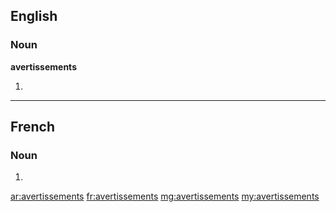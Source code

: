 ==English==

===Noun===
'''avertissements'''

# {{plural of|avertissement}}

----

==French==

===Noun===
{{head|fr|plural}} {{m|p}}

# {{plural of|avertissement|lang=fr}}

[[ar:avertissements]]
[[fr:avertissements]]
[[mg:avertissements]]
[[my:avertissements]]